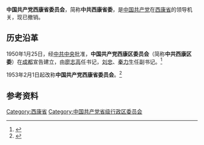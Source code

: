 '''中国共产党西康省委员会'''，简称'''中共西康省委'''，是[[中国共产党|中国共产党]]在[[西康省_(中华人民共和国)|西康省]]的领导机关，现已撤销。

== 历史沿革 ==
1950年1月25日，经[[中共中央|中共中央]]批准，'''中国共产党西康区委员会'''（简称'''中共西康区委'''）在[[成都|成都]]宣告建立，由[[廖志高|廖志高]]任书记，[[刘忠_(中将)|刘忠]]、[[秦力生|秦力生]]任副书记。<ref>{{Cite web|title=《西康日报》见证的一段历史|url=http://cpc.people.com.cn/GB/64162/64172/85037/85039/6906855.html|accessdate=2020-09-01|work=中国共产党新闻网|archive-date=2020-02-19|archive-url=https://web.archive.org/web/20200219162024/http://cpc.people.com.cn/GB/64162/64172/85037/85039/6906855.html|dead-url=no}}</ref>

1953年2月1日起改称'''中国共产党西康省委员会'''。<ref>{{Cite web|title=奋进历程辉煌巨变——中华人民共和国成立70年四川要事辑录一|url=http://www.scspc.gov.cn/rdzt/gq70/hh70n/201909/t20190926_36683.html|accessdate=2020-09-01|work=四川日报}}</ref>

== 参考资料 ==
{{reflist}}

[[Category:西康省|Category:西康省]]
[[Category:中国共产党省级行政区委员会|Category:中国共产党省级行政区委员会]]